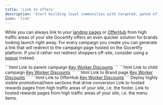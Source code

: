 ```yaml
---
title: 'Link to offers'
description: 'Start building loyal communities with targeted, gated offers.'
icon: 'link'
---
```


While you can always link to your [landing pages](/section/promoteOffers/landingPages) or [OfferHub](/section/promoteOffers/offerHub) from high traffic areas of your site
Gocertify offers an even quicker solution for brands looking launch right away. For every campaign you create you can generate a link that will redirect to the campaign page hosted on the Gocertify platform.
If you'd rather not redirect shoppers off-site, consider using a [popup](/section/promoteOffers/popups) instead.


<CodeGroup>
```html Link to parent campaign
<a href="https://secure.gocertify.me/at/gosnow/key-worker">Key Worker Discounts</a>
```
```html Link to child campaign
<a href="https://secure.gocertify.me/at/gosnow/key-worker/healthcare">Key Worker Discounts</a>
```
```html Link to Brand page
<a href="https://secure.gocertify.me/at/gosnow">Key Worker Discounts</a>
```
```html Link to OfferHub
<a href="https://secure.gocertify.me/at/gosnow/hub">Key Worker Discounts</a>
```
</CodeGroup>

<CardGroup cols={2}>
  
  <Card title="Hero Sections" img="/images/OSM-PromotionalSection.png">
     Deploy highly visible promotional/hero sections that drive conversion
  </Card>
  <Card title="Footer Links" img="/images/OSM-footerLink.png">
    Link to hosted rewards pages from high traffic areas of your site, i.e. the footer.
  </Card>
  <Card title="Menu Items" img="/images/OSM-menuLink.png">
    Link to hosted rewards pages from high traffic areas of your site, i.e. the menu items.
  </Card>
  
</CardGroup>